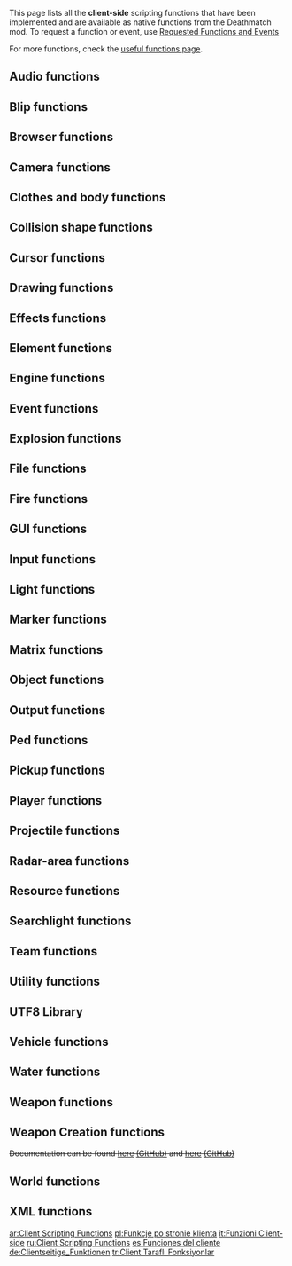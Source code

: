 <pageclass class="client"></pageclass>
{{Adding_Pages_to_Categories_and_Templates}}
This page lists all the '''client-side''' scripting functions that have been implemented and are available as native functions from the Deathmatch mod. To request a function or event, use [[/Requested Functions and Events.md|Requested Functions and Events]]

For more functions, check the [[/Useful_Functions.md|useful functions page]].


==Audio functions==
{{Client_audio_functions}}

==Blip functions==
{{Client_blip_functions}}

==Browser functions==
{{CEF_functions}}

==Camera functions==
{{Client_camera_functions}}

==Clothes and body functions==
{{Client_Clothes and body functions}}

==Collision shape functions==
{{Client_collision_shape_functions}}

==Cursor functions==
{{Client_cursor_functions}}

==Drawing functions==
{{Drawing_functions}}

==Effects functions==
{{Client_Effects_functions}}

==Element functions==
{{Client_element_functions}}

==Engine functions==
{{Engine_functions}}

==Event functions==
{{Client_event_functions}}

==Explosion functions==
{{Client_explosion_functions}}

==File functions==
{{Client file functions}}

==Fire functions==
{{Client fire functions}}

==GUI functions==
{{GUI_functions}}

==Input functions==
{{Client_input_functions}}

==Light functions==
{{Client_light_functions}}

==Marker functions==
{{Client_marker_functions}}

==Matrix functions==
{{Shared_matrix_functions}}

==Object functions==
{{Client_object_functions}}

==Output functions==
{{Client_output_functions}}

==Ped functions==
{{Client_ped_functions}}

==Pickup functions==
{{Client_pickup_functions}}

==Player functions==
{{Client_player_functions}}

==Projectile functions==
{{Client_projectile_functions}}

==Radar-area functions==
{{Client_radar-area_functions}}

==Resource functions==
{{Client_resource_functions}}

==Searchlight functions==
{{Client_searchlight_functions}}

==Team functions==
{{Client_team_functions}}

==Utility functions==
{{Client_utility_functions}}

==UTF8 Library==
{{UTF8 functions}}

==Vehicle functions==
{{Client_vehicle_functions}}

==Water functions==
{{Client_water_functions}}

==Weapon functions==
{{Client_weapon_functions}}

==Weapon Creation functions==
<strike>Documentation can be found [http://code.google.com/p/mtasa-blue/source/detail?r=4555 here] [https://github.com/multitheftauto/mtasa-blue/commit/c0ac461867e24fe5fc471fe373ec6212e8736c01 (GitHub)] and [http://code.google.com/p/mtasa-blue/source/detail?r=4557 here] [https://github.com/multitheftauto/mtasa-blue/commit/9c2464b5e0c7d0f2915a9b46273832cd950af48e (GitHub)]</strike>
{{Client_weapon_creation_functions}}

==World functions==
{{Client_world_functions}}

==XML functions==
{{Client XML functions}}

[[/ar:Client Scripting Functions.md|ar:Client Scripting Functions]]
[[/pl:Funkcje po stronie klienta.md|pl:Funkcje po stronie klienta]]
[[/it:Funzioni Client-side.md|it:Funzioni Client-side]]
[[/ru:Client Scripting Functions.md|ru:Client Scripting Functions]]
[[/es:Funciones del cliente.md|es:Funciones del cliente]]
[[/de:Clientseitige_Funktionen.md|de:Clientseitige_Funktionen]]
[[/tr:Client Taraflı Fonksiyonlar.md|tr:Client Taraflı Fonksiyonlar]]